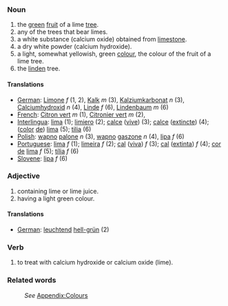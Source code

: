 ===Noun===
#the [[green]] [[fruit]] of a lime [[tree]].
#any of the trees that bear limes.
#a white substance (calcium oxide) obtained from [[limestone]].
#a dry white powder (calcium hydroxide).
#a light, somewhat yellowish, green [[color|colour]], the colour of the fruit of a lime tree.
#the [[linden]] tree.

====Translations====

*[[German]]: [[Limone]] ''f'' (1, 2), [[Kalk]] ''m'' (3), [[Kalziumkarbonat]] ''n'' (3), [[Calciumhydroxid]] ''n'' (4), [[Linde]] ''f'' (6), [[Lindenbaum]] ''m'' (6)
*[[French]]: [[Citron vert]] ''m'' (1), [[Citronier vert]] ''m'' (2),
*[[Interlingua]]: [[lima]] (1); [[limiero]] (2); [[calce]] ([[calce vive|vive]]) (3); [[calce]] ([[calce extincte|extincte]]) (4); ([[color]] [[de]]) [[lima]] (5); [[tilia]] (6)
*[[Polish]]: [[wapno]] [[palone]] ''n'' (3), [[wapno]] [[gaszone]] ''n'' (4), [[lipa]] ''f'' (6)
*[[Portuguese]]: [[lima]] ''f'' (1); [[limeira]] ''f'' (2); [[cal]] ([[cal viva|viva]]) ''f'' (3); [[cal]] ([[cal extinta|extinta]]) ''f'' (4); [[cor]] [[de]] [[lima]] ''f'' (5); [[tília]] ''f'' (6)
*[[Slovene]]: [[lipa]] ''f'' (6)

===Adjective===
#containing lime or lime juice.
#having a light green colour.

====Translations====
*[[German]]: [[leuchtend]] [[hell-grün]] (2)

===Verb===
#to treat with calcium hydroxide or calcium oxide (lime).

===Related words===
:''See'' [[Wiktionary_Appendix:Colours|Appendix:Colours]]